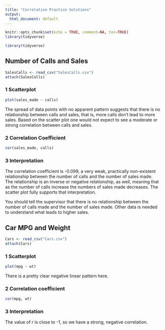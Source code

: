 ```yaml
---
title: "Correlation Practice Solutions"
output:
  html_document: default
---
```


```r
knitr::opts_chunk$set(echo = TRUE, comment=NA, toc=TRUE)
library(tidyverse)
```

```r
library(tidyverse)
```

## Number of Calls and Sales
```r
SalesCalls <- read_csv("SalesCalls.csv")
attach(SalesCalls)
```

### 1 Scatterplot
```r
plot(sales_made ~ calls)
```

The spread of data points with no apparent pattern suggests that there is no relationship between calls and sales, that is, more calls don't lead to more sales. Based on the scatter plot one would not expect to see a moderate or strong correlation between calls and sales.

### 2 Correlation Coefficient
```r
cor(sales_made, calls)
```

### 3 Interpretation
The correlation coefficient is -0.099, a very weak, practically non-existent relationship between the number of calls and the number of sales made. The relationship is an inverse or negative relationship, as well, meaning that as the number of calls increase the numbers of sales made decreases. The scatter plot fully supports that interpretation.

You should tell the supervisor that there is no relationship between the number of calls made and the number of sales made. Other data is needed to understand what leads to higher sales.


## Car MPG and Weight
```r
Cars <- read_csv("Cars.csv")
attach(Cars)
```

### 1 Scatterplot
```r
plot(mpg ~ wt)
```

There is a pretty clear negative linear pattern here.

### 2 Correlation coefficient
```r
cor(mpg, wt)
```

### 3 Interpretation
The value of $r$ is close to -1, so we have a strong, negative correlation.